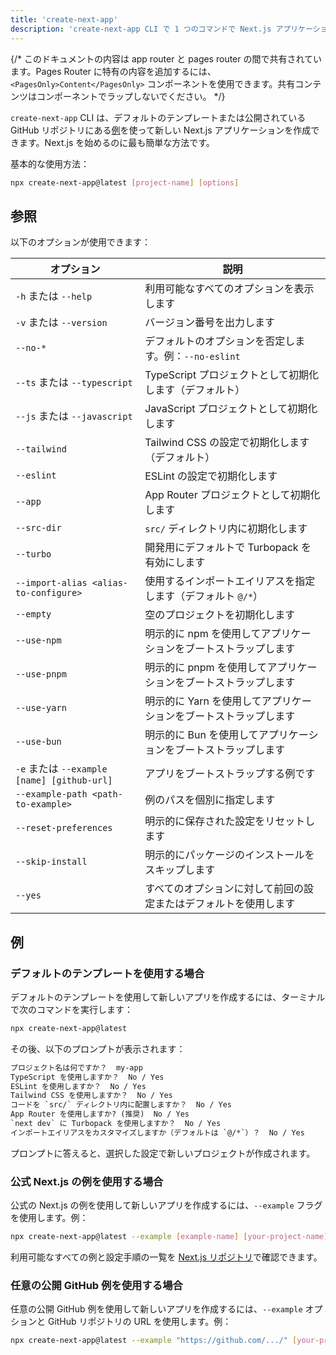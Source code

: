 ```yaml
---
title: 'create-next-app'
description: 'create-next-app CLI で 1 つのコマンドで Next.js アプリケーションを作成します。'
---
```


{/* このドキュメントの内容は app router と pages router の間で共有されています。Pages Router に特有の内容を追加するには、`<PagesOnly>Content</PagesOnly>` コンポーネントを使用できます。共有コンテンツはコンポーネントでラップしないでください。 */}

`create-next-app` CLI は、デフォルトのテンプレートまたは公開されている GitHub リポジトリにある[例](https://github.com/vercel/next.js/tree/canary/examples)を使って新しい Next.js アプリケーションを作成できます。Next.js を始めるのに最も簡単な方法です。

基本的な使用方法：

```bash filename="Terminal"
npx create-next-app@latest [project-name] [options]
```

## 参照

以下のオプションが使用できます：

| オプション                               | 説明                                                     |
| --------------------------------------- | -------------------------------------------------------- |
| `-h` または `--help`                    | 利用可能なすべてのオプションを表示します                   |
| `-v` または `--version`                 | バージョン番号を出力します                                |
| `--no-*`                                | デフォルトのオプションを否定します。例：`--no-eslint`      |
| `--ts` または `--typescript`            | TypeScript プロジェクトとして初期化します（デフォルト）     |
| `--js` または `--javascript`            | JavaScript プロジェクトとして初期化します                    |
| `--tailwind`                            | Tailwind CSS の設定で初期化します（デフォルト）            |
| `--eslint`                              | ESLint の設定で初期化します                                |
| `--app`                                 | App Router プロジェクトとして初期化します                   |
| `--src-dir`                             | `src/` ディレクトリ内に初期化します                         |
| `--turbo`                               | 開発用にデフォルトで Turbopack を有効にします               |
| `--import-alias <alias-to-configure>`   | 使用するインポートエイリアスを指定します（デフォルト `@/*`）|
| `--empty`                               | 空のプロジェクトを初期化します                             |
| `--use-npm`                             | 明示的に npm を使用してアプリケーションをブートストラップします |
| `--use-pnpm`                            | 明示的に pnpm を使用してアプリケーションをブートストラップします |
| `--use-yarn`                            | 明示的に Yarn を使用してアプリケーションをブートストラップします |
| `--use-bun`                             | 明示的に Bun を使用してアプリケーションをブートストラップします |
| `-e` または `--example [name] [github-url]` | アプリをブートストラップする例です                          |
| `--example-path <path-to-example>`      | 例のパスを個別に指定します                                 |
| `--reset-preferences`                   | 明示的に保存された設定をリセットします                       |
| `--skip-install`                        | 明示的にパッケージのインストールをスキップします            |
| `--yes`                                 | すべてのオプションに対して前回の設定またはデフォルトを使用します |

## 例

### デフォルトのテンプレートを使用する場合

デフォルトのテンプレートを使用して新しいアプリを作成するには、ターミナルで次のコマンドを実行します：

```bash filename="Terminal"
npx create-next-app@latest
```

その後、以下のプロンプトが表示されます：

```txt filename="Terminal"
プロジェクト名は何ですか？  my-app
TypeScript を使用しますか？  No / Yes
ESLint を使用しますか？  No / Yes
Tailwind CSS を使用しますか？  No / Yes
コードを `src/` ディレクトリ内に配置しますか？  No / Yes
App Router を使用しますか? (推奨)  No / Yes
`next dev` に Turbopack を使用しますか？  No / Yes
インポートエイリアスをカスタマイズしますか（デフォルトは `@/*`）？  No / Yes
```

プロンプトに答えると、選択した設定で新しいプロジェクトが作成されます。

### 公式 Next.js の例を使用する場合

公式の Next.js の例を使用して新しいアプリを作成するには、`--example` フラグを使用します。例：

```bash filename="Terminal"
npx create-next-app@latest --example [example-name] [your-project-name]
```

利用可能なすべての例と設定手順の一覧を [Next.js リポジトリ](https://github.com/vercel/next.js/tree/canary/examples)で確認できます。

### 任意の公開 GitHub 例を使用する場合

任意の公開 GitHub 例を使用して新しいアプリを作成するには、`--example` オプションと GitHub リポジトリの URL を使用します。例：

```bash filename="Terminal"
npx create-next-app@latest --example "https://github.com/.../" [your-project-name]
```